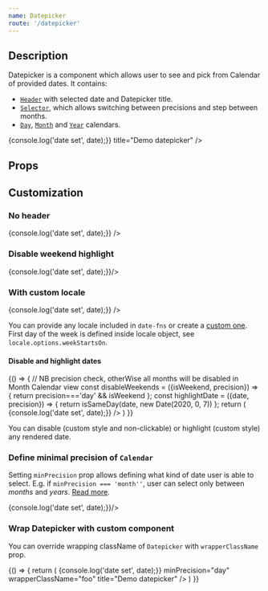 ```yaml
---
name: Datepicker
route: '/datepicker'
---
```


## Description

Datepicker is a component which allows user to see and pick from Calendar of provided dates. It contains:
 - [`Header`](/src-lib-components-visual-header-header) with selected date and Datepicker title.
 - [`Selector`](/src-lib-components-visual-selector-selector), which allows switching between precisions and step between months.
 - [`Day`](/src-lib-components-visual-day-day), [`Month`](/src-lib-components-visual-month-month) and [`Year`](/src-lib-components-visual-year-year) calendars.

<Playground>
  <Datepicker
    initialDate={new Date(2020, 1, 6)}
    startDate={new Date(2019, 11, 6)}
    endDate={new Date(2020, 1, 25)}
    today={new Date()}
    onDateSet={date => {console.log('date set', date);}}
    title="Demo datepicker" />
</Playground>

## Props

<Props of={DatepickerWithProps} />

## Customization

### No header

<Playground>
  <Datepicker
    showHeader={false}
    onDateSet={date => {console.log('date set', date);}} />
</Playground>

### Disable weekend highlight

<Playground>
  <Datepicker
    highlightWeekends={false}
    onDateSet={date => {console.log('date set', date);}}/>
</Playground>

### With custom locale

<Playground>
  <Datepicker
    dateFnsLocale={locale} // import locale from 'date-fns/esm/locale/ru';
    onDateSet={date => {console.log('date set', date);}} />
</Playground>

You can provide any locale included in ``date-fns`` or create a [custom one](https://date-fns.org/v2.9.0/docs/I18n-Contribution-Guide#adding-a-new-locale). First day of the week is defined inside locale object, see `locale.options.weekStartsOn`.

#### Disable and highlight dates

<Playground>
  {() => {
    // NB precision check, otherWise all months will be disabled in Month Calendar view
    const disableWeekends = ({isWeekend, precision}) => {
      return precision==='day' && isWeekend
    };
    const highlightDate = ({date, precision}) => {
      return isSameDay(date, new Date(2020, 0, 7))
    };
    return (
      <Datepicker
        disableDate={disableWeekends}
        highlightDate={highlightDate}
        onDateSet={date => {console.log('date set', date);}} />
    )
  }}
</Playground>

You can disable (custom style and non-clickable) or highlight (custom style) any rendered date.

### Define minimal precision of `Calendar`

Setting `minPrecision` prop allows defining what kind of date user is able to select. E.g. if `minPrecision === 'month''`, user can select only between _months_ and _years_. [Read more](/#calendar-views-and-precision).

<Playground>
  <Datepicker
    minPrecision="month"
    onDateSet={date => {console.log('date set', date);}}/>
</Playground>

### Wrap Datepicker with custom component
You can override wrapping className of `Datepicker` with `wrapperClassName` prop.

<Playground>
  {() => {
    return (
      <Datepicker
        onDateSet={date => {console.log('date set', date);}}
        minPrecision="day"
        wrapperClassName="foo"
        title="Demo datepicker" />
    )
  }}
</Playground>

